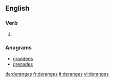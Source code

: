 
==English==

===Verb===
{{head|en}}

# {{en-third-person singular of|derange}}

===Anagrams===
* [[grandees#English|grandees]]
* [[grenades#English|grenades]]

[[de:deranges]]
[[fr:deranges]]
[[it:deranges]]
[[vi:deranges]]